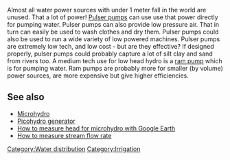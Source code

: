 Almost all water power sources with under 1 meter fall in the world are unused. That a lot of power! [[Pulser pump]]s can use use that power directly for pumping water. Pulser pumps can also provide low pressure air. That in turn can easily be used to wash clothes and dry them. Pulser pumps could also be used to run a wide variety of low powered machines. Pulser pumps are extremely low tech, and low cost - but are they effective?{{fact}} If designed properly, pulser pumps could probably capture a lot of silt clay and sand from rivers too.{{fact}} A medium tech use for low head hydro is a [[ram pump]] which is for pumping water. Ram pumps are probably more for smaller (by volume)  power sources, are more expensive  but give higher efficiencies.

== See also ==

* [[Microhydro]]
* [[Picohydro generator]]
* [[How to measure head for microhydro with Google Earth]]
* [[How to measure stream flow rate]]

[[Category:Water distribution]]
[[Category:Irrigation]]